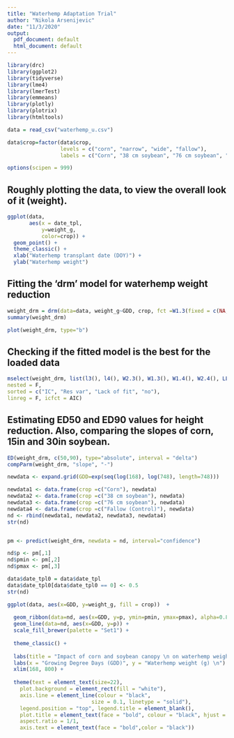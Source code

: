 ```yaml
---
title: "Waterhemp Adaptation Trial"
author: "Nikola Arsenijevic"
date: "11/3/2020"
output:
  pdf_document: default
  html_document: default
---
```


```r
library(drc)
library(ggplot2)
library(tidyverse)
library(lme4)
library(lmerTest)
library(emmeans)
library(plotly)
library(plotrix)
library(htmltools)

```

```r
data = read_csv("waterhemp_u.csv")

data$crop=factor(data$crop, 
                 levels = c("corn", "narrow", "wide", "fallow"), 
                 labels = c("Corn", "38 cm soybean", "76 cm soybean", "Fallow (Control)"))

options(scipen = 999)
```

## Roughly plotting the data, to view the overall look of it (weight).
```r
ggplot(data, 
       aes(x = date_tpl, 
           y=weight_g, 
           color=crop)) + 
  geom_point() + 
  theme_classic() +
  xlab("Waterhemp transplant date (DOY)") +
  ylab("Waterhemp weight")
```

## Fitting the 'drm' model for waterhemp weight reduction
```r
weight_drm = drm(data=data, weight_g~GDD, crop, fct =W1.3(fixed = c(NA,350,NA), names = c("slope","upper", "ec50")))
summary(weight_drm)

plot(weight_drm, type="b")
```

## Checking if the fitted model is the best for the loaded data
```r
mselect(weight_drm, list(l3(), l4(), W2.3(), W1.3(), W1.4(), W2.4(), LL.3(), LL.5(), W1.3(), W1.4(), W2.4()),
nested = F,
sorted = c("IC", "Res var", "Lack of fit", "no"),
linreg = F, icfct = AIC)
```


## Estimating ED50 and ED90 values for height reduction. Also, comparing the slopes of corn, 15in and 30in soybean.
```r
ED(weight_drm, c(50,90), type="absolute", interval = "delta")
compParm(weight_drm, "slope", "-")
```


```r
newdata <- expand.grid(GDD=exp(seq(log(168), log(748), length=748)))

newdata1 <- data.frame(crop =c("Corn"), newdata)
newdata2 <- data.frame(crop =c("38 cm soybean"), newdata)
newdata3 <- data.frame(crop =c("76 cm soybean"), newdata)
newdata4 <- data.frame(crop =c("Fallow (Control)"), newdata)
nd <- rbind(newdata1, newdata2, newdata3, newdata4)
str(nd)


pm <- predict(weight_drm, newdata = nd, interval="confidence")

nd$p <- pm[,1]
nd$pmin <- pm[,2]
nd$pmax <- pm[,3]

data$date_tpl0 = data$date_tpl
data$date_tpl0[data$date_tpl0 == 0] <- 0.5
str(nd)
```


```r
ggplot(data, aes(x=GDD, y=weight_g, fill = crop))  +
  
  geom_ribbon(data=nd, aes(x=GDD, y=p, ymin=pmin, ymax=pmax), alpha=0.8) +
  geom_line(data=nd, aes(x=GDD, y=p)) + 
  scale_fill_brewer(palette = "Set1") + 
  
  theme_classic() +
  
  labs(title = "Impact of corn and soybean canopy \n on waterhemp weight \n") + 
  labs(x = "Growing Degree Days (GDD)", y = "Waterhemp weight (g) \n") +
  xlim(168, 800) +
  
  theme(text = element_text(size=22),
    plot.background = element_rect(fill = "white"),
    axis.line = element_line(colour = "black", 
                           size = 0.1, linetype = "solid"),
    legend.position = "top", legend.title = element_blank(),
    plot.title = element_text(face = "bold", colour = "black", hjust = .5),
    aspect.ratio = 1/1,
    axis.text = element_text(face = "bold",color = "black"))
  
```






